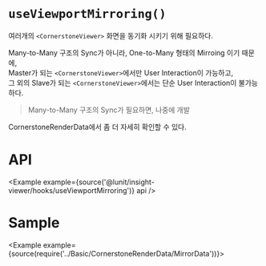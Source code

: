 
# `useViewportMirroring()`

여러개의 `<CornerstoneViewer>` 화면을 동기화 시키기 위해 필요하다.

Many-to-Many 구조의 Sync가 아니라, One-to-Many 형태의 Mirroing 이기 때문에,   
Master가 되는 `<CornerstoneViewer>`에서만 User Interaction이 가능하고,    
그 외의 Slave가 되는 `<CornerstoneViewer>`에서는 단순 User Interaction이 불가능하다.

> Many-to-Many 구조의 Sync가 필요하면, 나중에 개발

<Link to="/insight-viewer/cornerstonerenderdata">CornerstoneRenderData에서 좀 더 자세히 확인할 수 있다.</Link>

# API

<Example example={source('@lunit/insight-viewer/hooks/useViewportMirroring')} api />

# Sample

<Example example={source(require('../Basic/CornerstoneRenderData/MirrorData'))}>
  <Preview height={520}/>
</Example>
